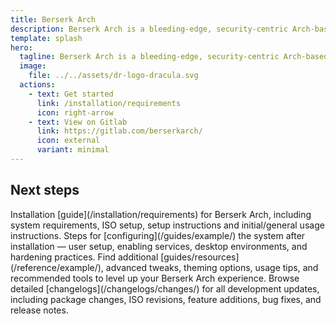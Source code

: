 ```yaml
---
title: Berserk Arch
description: Berserk Arch is a bleeding-edge, security-centric Arch-based Linux distribution crafted for hackers, developers, and nerds alike.
template: splash
hero:
  tagline: Berserk Arch is a bleeding-edge, security-centric Arch-based Linux distribution crafted for hackers, developers, and nerds alike.
  image:
    file: ../../assets/dr-logo-dracula.svg
  actions:
    - text: Get started
      link: /installation/requirements
      icon: right-arrow
    - text: View on Gitlab
      link: https://gitlab.com/berserkarch/
      icon: external
      variant: minimal
---
```



## Next steps

<CardGrid stagger>
  <Card title="Installation & Getting Started" icon="add-document">
    Installation [guide](/installation/requirements) for Berserk Arch, including system requirements, ISO setup, setup instructions and initial/general usage instructions.
  </Card>

  <Card title="Post Install Configuration" icon="setting">
    Steps for [configuring](/guides/example/) the system after installation — user setup, enabling services, desktop environments, and hardening practices.
  </Card>

  <Card title="More Guides and Resources" icon="pencil">
    Find additional [guides/resources](/reference/example/), advanced tweaks, theming options, usage tips, and recommended tools to level up your Berserk Arch experience.
  </Card>

  <Card title="Development Changelogs" icon="open-book">
    Browse detailed [changelogs](/changelogs/changes/) for all development updates, including package changes, ISO revisions, feature additions, bug fixes, and release notes.
  </Card>
</CardGrid>
